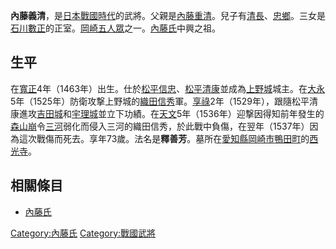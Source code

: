 {{unreferenced|time=2015-02-01T05:22:25+00:00}}
{{japanese|japanese=内藤 義清|kana=ないとう よしきよ|romaji=Naitō Yoshikiyo}}
'''內藤義清'''{{BD|1463年||1537年|}}，是[[日本戰國時代|日本戰國時代]]的武將。父親是[[內藤重清|內藤重清]]。兒子有[[內藤清長|清長]]、[[內藤忠鄉|忠鄉]]。三女是[[石川數正|石川數正]]的正室。[[岡崎五人眾|岡崎五人眾]]之一。[[內藤氏|內藤氏]]中興之祖。

== 生平 ==
在[[寬正|寬正]]4年（1463年）出生。仕於[[松平信忠|松平信忠]]、[[松平清康|松平清康]]並成為[[上野城|上野城]]城主。在[[大永|大永]]5年（1525年）防衛攻撃上野城的[[織田信秀|織田信秀]]軍。[[享祿|享祿]]2年（1529年），跟隨松平清康進攻[[吉田城|吉田城]]和[[宇理城|宇理城]]並立下功績。在[[天文_(後奈良天皇)|天文]]5年（1536年）迎撃因得知前年發生的[[森山崩|森山崩]]令[[三河|三河]]弱化而侵入三河的織田信秀，於此戰中負傷，在翌年（1537年）因為這次戰傷而死去。享年73歲。法名是'''釋善芳'''。墓所在[[愛知縣|愛知縣]][[岡崎市|岡崎市]][[鴨田町|鴨田町]]的[[西光寺|西光寺]]。

== 相關條目 ==
*[[內藤氏|內藤氏]]

[[Category:內藤氏|Category:內藤氏]]
[[Category:戰國武將|Category:戰國武將]]